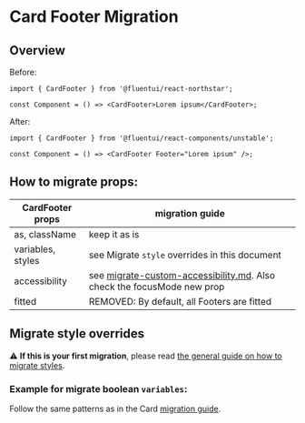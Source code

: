 
<Meta title="Concepts/Migration/from v0/Components/Card Migration/CardFooter" />

# Card Footer Migration

## Overview

Before:

```tsx
import { CardFooter } from '@fluentui/react-northstar';

const Component = () => <CardFooter>Lorem ipsum</CardFooter>;
```

After:

```tsx
import { CardFooter } from '@fluentui/react-components/unstable';

const Component = () => <CardFooter Footer="Lorem ipsum" />;
```

## How to migrate props:

| CardFooter props  | migration guide                                                                                                                             |
| ----------------- | ------------------------------------------------------------------------------------------------------------------------------------------- |
| as, className     | keep it as is                                                                                                                               |
| variables, styles | see Migrate `style` overrides in this document                                                                                              |
| accessibility     | see [migrate-custom-accessibility.md](?path=/docs/concepts-migrating-from-v0-custom-accessibility--page). Also check the focusMode new prop |
| fitted            | REMOVED: By default, all Footers are fitted                                                                                                 |

## Migrate style overrides

⚠️ **If this is your first migration**, please read [the general guide on how to migrate styles](?path=/docs/concepts-migrating-from-v0-custom-style-overrides--page).

### Example for migrate boolean `variables`:

Follow the same patterns as in the Card [migration guide](?path=/docs/concepts-migration-from-v0-components-card-migration-card--page).
